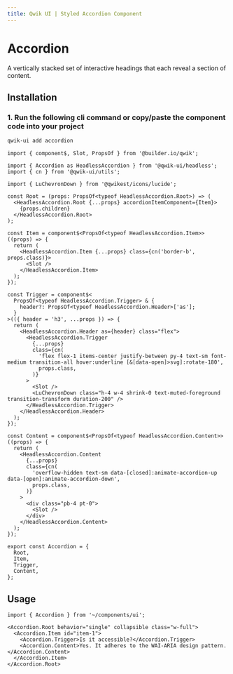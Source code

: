 ```yaml
---
title: Qwik UI | Styled Accordion Component
---
```



<StatusBanner status={statusByComponent.styled.Accordion} />

# Accordion

A vertically stacked set of interactive headings that each reveal a section of content.

<Showcase name="hero" />

## Installation

### 1. Run the following cli command or copy/paste the component code into your project

```sh
qwik-ui add accordion
```

```tsx
import { component$, Slot, PropsOf } from '@builder.io/qwik';

import { Accordion as HeadlessAccordion } from '@qwik-ui/headless';
import { cn } from '@qwik-ui/utils';

import { LuChevronDown } from '@qwikest/icons/lucide';

const Root = (props: PropsOf<typeof HeadlessAccordion.Root>) => (
  <HeadlessAccordion.Root {...props} accordionItemComponent={Item}>
    {props.children}
  </HeadlessAccordion.Root>
);

const Item = component$<PropsOf<typeof HeadlessAccordion.Item>>((props) => {
  return (
    <HeadlessAccordion.Item {...props} class={cn('border-b', props.class)}>
      <Slot />
    </HeadlessAccordion.Item>
  );
});

const Trigger = component$<
  PropsOf<typeof HeadlessAccordion.Trigger> & {
    header?: PropsOf<typeof HeadlessAccordion.Header>['as'];
  }
>(({ header = 'h3', ...props }) => {
  return (
    <HeadlessAccordion.Header as={header} class="flex">
      <HeadlessAccordion.Trigger
        {...props}
        class={cn(
          'flex flex-1 items-center justify-between py-4 text-sm font-medium transition-all hover:underline [&[data-open]>svg]:rotate-180',
          props.class,
        )}
      >
        <Slot />
        <LuChevronDown class="h-4 w-4 shrink-0 text-muted-foreground transition-transform duration-200" />
      </HeadlessAccordion.Trigger>
    </HeadlessAccordion.Header>
  );
});

const Content = component$<PropsOf<typeof HeadlessAccordion.Content>>((props) => {
  return (
    <HeadlessAccordion.Content
      {...props}
      class={cn(
        'overflow-hidden text-sm data-[closed]:animate-accordion-up data-[open]:animate-accordion-down',
        props.class,
      )}
    >
      <div class="pb-4 pt-0">
        <Slot />
      </div>
    </HeadlessAccordion.Content>
  );
});

export const Accordion = {
  Root,
  Item,
  Trigger,
  Content,
};
```

## Usage

```tsx
import { Accordion } from '~/components/ui';
```

```tsx
<Accordion.Root behavior="single" collapsible class="w-full">
  <Accordion.Item id="item-1">
    <Accordion.Trigger>Is it accessible?</Accordion.Trigger>
    <Accordion.Content>Yes. It adheres to the WAI-ARIA design pattern.</Accordion.Content>
  </Accordion.Item>
</Accordion.Root>
```
